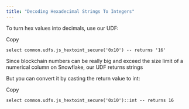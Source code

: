 ```yaml
---
title: "Decoding Hexadecimal Strings To Integers"
---
```


To turn hex values into decimals, use our UDF:

Copy

```
select common.udfs.js_hextoint_secure('0x10') -- returns '16'
```

Since blockchain numbers can be really big and exceed the size limit of a numerical column on Snowflake, our UDF returns strings

But you can convert it by casting the return value to int:

Copy

```
select common.udfs.js_hextoint_secure('0x10')::int -- returns 16
```



